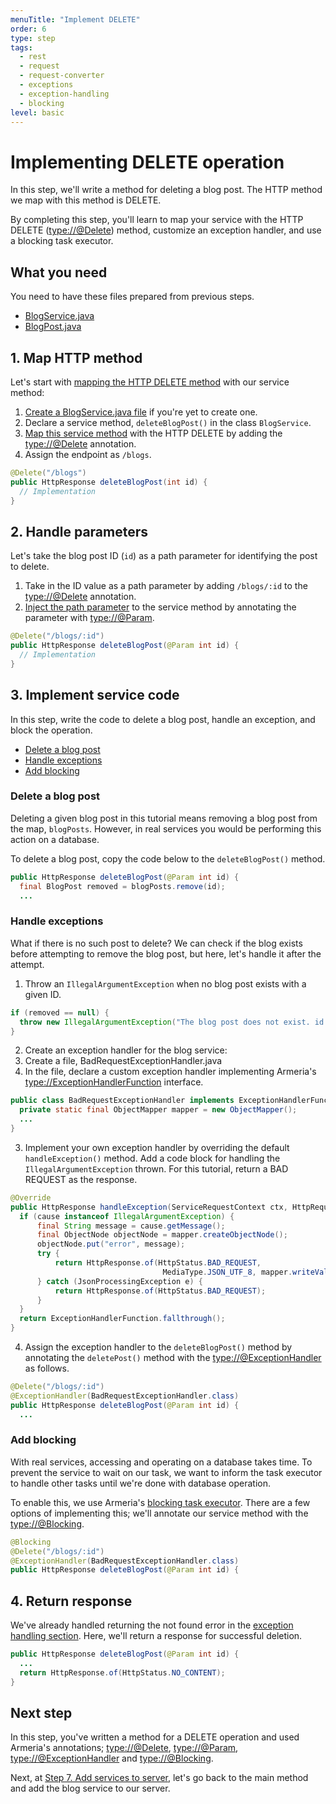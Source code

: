 ```yaml
---
menuTitle: "Implement DELETE"
order: 6
type: step
tags:
  - rest
  - request
  - request-converter
  - exceptions
  - exception-handling
  - blocking
level: basic
---
```


# Implementing DELETE operation

In this step, we'll write a method for deleting a blog post. The HTTP method we map with this method is DELETE.

<TutorialSteps current={6} />

By completing this step, you'll learn to map your service with the HTTP DELETE (<type://@Delete>) method, customize an exception handler, and use a blocking task executor.

## What you need

You need to have these files prepared from previous steps.

- [BlogService.java](/tutorials/tutorial-blog-rest-step3#0-create-a-service-file)
- [BlogPost.java](/tutorials/tutorial-blog-rest-step2)

## 1. Map HTTP method

Let's start with [mapping the HTTP DELETE method](/docs/server-annotated-service#mapping-http-service-methods) with our service method:

1. [Create a BlogService.java file](/tutorials/tutorial-blog-rest-step3#0-create-a-service-file) if you're yet to create one.
2. Declare a service method, `deleteBlogPost()` in the class `BlogService`.
3. [Map this service method](/docs/server-annotated-service#mapping-http-service-methods) with the HTTP DELETE by adding the <type://@Delete> annotation.
4. Assign the endpoint as `/blogs`.

```java filename=BlogService.java highlight=1
@Delete("/blogs")
public HttpResponse deleteBlogPost(int id) {
  // Implementation
}
```

## 2. Handle parameters

Let's take the blog post ID (`id`) as a path parameter for identifying the post to delete.

1. Take in the ID value as a path parameter by adding `/blogs/:id` to the <type://@Delete> annotation.
2. [Inject the path parameter](/docs/server-annotated-service#parameter-injection) to the service method by annotating the parameter with <type://@Param>.
  ```java filename=BlogService.java
  @Delete("/blogs/:id")
  public HttpResponse deleteBlogPost(@Param int id) {
    // Implementation
  }
  ```

## 3. Implement service code

In this step, write the code to delete a blog post, handle an exception, and block the operation.

- [Delete a blog post](#delete-a-blog-post)
- [Handle exceptions](#handle-exceptions)
- [Add blocking](#add-blocking)

### Delete a blog post

Deleting a given blog post in this tutorial means removing a blog post from the map, `blogPosts`. However, in real services you would be performing this action on a database.

To delete a blog post, copy the code below to the `deleteBlogPost()` method.

```java filename=BlogService.Java highlight=2
public HttpResponse deleteBlogPost(@Param int id) {
  final BlogPost removed = blogPosts.remove(id);
  ...
```

### Handle exceptions

What if there is no such post to delete? We can check if the blog exists before attempting to remove the blog post, but here, let's handle it after the attempt.

1. Throw an `IllegalArgumentException` when no blog post exists with a given ID.
  ```java filename=BlogService.java
  if (removed == null) {
    throw new IllegalArgumentException("The blog post does not exist. id: " + id);
  }
  ```
2. Create an exception handler for the blog service:
  1. Create a file, BadRequestExceptionHandler.java
  2. In the file, declare a custom exception handler implementing Armeria's <type://ExceptionHandlerFunction> interface.
  ```java filename=BadRequestExceptionHandler.java
  public class BadRequestExceptionHandler implements ExceptionHandlerFunction {
    private static final ObjectMapper mapper = new ObjectMapper();
    ...
  }
  ```
3. Implement your own exception handler by overriding the default `handleException()` method. Add a code block for handling the `IllegalArgumentException` thrown. For this tutorial, return a BAD REQUEST as the response.
  ```java filename=BadRequesExceptionHandler.java highlight=3,9,10,12,14
  @Override
  public HttpResponse handleException(ServiceRequestContext ctx, HttpRequest req, Throwable cause) {
    if (cause instanceof IllegalArgumentException) {
        final String message = cause.getMessage();
        final ObjectNode objectNode = mapper.createObjectNode();
        objectNode.put("error", message);
        try {
            return HttpResponse.of(HttpStatus.BAD_REQUEST,
                                    MediaType.JSON_UTF_8, mapper.writeValueAsString(objectNode));
        } catch (JsonProcessingException e) {
            return HttpResponse.of(HttpStatus.BAD_REQUEST);
        }
    }
    return ExceptionHandlerFunction.fallthrough();
  }
  ```
4. Assign the exception handler to the `deleteBlogPost()` method by annotating the `deletePost()` method with the <type://@ExceptionHandler> as follows.
  ```java filename=BlogService.java highlight=1
  @Delete("/blogs/:id")
  @ExceptionHandler(BadRequestExceptionHandler.class)
  public HttpResponse deleteBlogPost(@Param int id) {
    ...
  ```

### Add blocking

With real services, accessing and operating on a database takes time. To prevent the service to wait on our task, we want to inform the task executor to handle other tasks until we're done with database operation.

To enable this, we use Armeria's [blocking task executor](/docs/server-annotated-service#specifying-a-blocking-task-executor). There are a few options of implementing this; we'll annotate our service method with the <type://@Blocking>.

```java filename=BlogService.java highlight=1
@Blocking
@Delete("/blogs/:id")
@ExceptionHandler(BadRequestExceptionHandler.class)
public HttpResponse deleteBlogPost(@Param int id) {
```

## 4. Return response

We've already handled returning the not found error in the [exception handling section](#handle-exception). Here, we'll return a response for successful deletion.

```java filename=BlogService.java
public HttpResponse deleteBlogPost(@Param int id) {
  ...
  return HttpResponse.of(HttpStatus.NO_CONTENT);
}
```

## Next step

In this step, you've written a method for a DELETE operation and used Armeria's annotations; <type://@Delete>, <type://@Param>, <type://@ExceptionHandler> and <type://@Blocking>.

Next, at [Step 7. Add services to server](/tutorials/tutorial-blog-rest-step7), let's go back to the main method and add the blog service to our server.

<TutorialSteps current={6} />